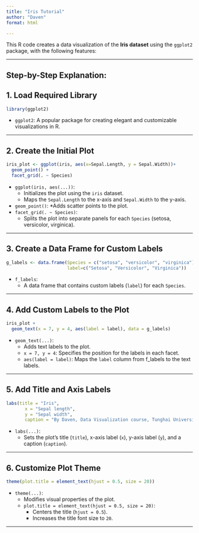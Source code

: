 ```yaml
---
title: "Iris Tutorial"
author: "Daven"
format: html

---
```


This R code creates a data visualization of the **Iris dataset** using the `ggplot2` package, with the following features:

------------------------------------------------------------------------

## **Step-by-Step Explanation:**

## 1. Load Required Library

```r
library(ggplot2)
```

-   `ggplot2`: A popular package for creating elegant and customizable visualizations in R.

------------------------------------------------------------------------

## 2. Create the Initial Plot

```r
iris_plot <- ggplot(iris, aes(x=Sepal.Length, y = Sepal.Width))+
  geom_point() +
  facet_grid(. ~ Species) 
```

-   `ggplot(iris, aes(...))`:
    -   Initializes the plot using the `iris` dataset.
    -   Maps the `Sepal.Length` to the x-axis and `Sepal.Width` to the y-axis.
-   `geom_point()`: \*Adds scatter points to the plot.
-   `facet_grid(. ~ Species)`:
    -   Splits the plot into separate panels for each `Species` (setosa, versicolor, virginica).

------------------------------------------------------------------------

## 3. Create a Data Frame for Custom Labels

```r
g_labels <- data.frame(Species = c("setosa", "versicolor", "virginica"), 
                       label=c("Setosa", "Versicolor", "Virginica")) 
```

-   `f_labels`:
    -   A data frame that contains custom labels (`label`) for each `Species`.

------------------------------------------------------------------------

## 4. Add Custom Labels to the Plot

```r
iris_plot +
  geom_text(x = 7, y = 4, aes(label = label), data = g_labels)
```

-   `geom_text(...)`:
    -   Adds text labels to the plot.
    -   `x = 7, y = 4`: Specifies the position for the labels in each facet.
    -   `aes(label = label)`: Maps the `label` column from f_labels to the text labels.

------------------------------------------------------------------------

## 5. Add Title and Axis Labels

```r
labs(title = "Iris",
       x = "Sepal length",
       y = "Sepal width",
       caption = "By Daven, Data Visualization course, Tunghai University, 2024")
```

-   `labs(...)`:
    -   Sets the plot’s title (`title`), x-axis label (`x`), y-axis label (`y`), and a caption (`caption`).

------------------------------------------------------------------------

## 6. Customize Plot Theme

```r
theme(plot.title = element_text(hjust = 0.5, size = 20))
```

-   `theme(...)`:
    -   Modifies visual properties of the plot.
    -   `plot.title = element_text(hjust = 0.5, size = 20)`:
        -   Centers the title (`hjust = 0.5`).
        -   Increases the title font size to `20`.

------------------------------------------------------------------------
